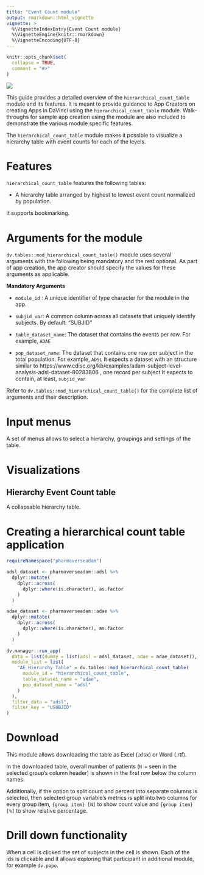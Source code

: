 ```yaml
---
title: "Event Count module"
output: rmarkdown::html_vignette
vignette: >
  %\VignetteIndexEntry{Event Count module}
  %\VignetteEngine{knitr::rmarkdown}
  %\VignetteEncoding{UTF-8}
---
```


```r
knitr::opts_chunk$set(
  collapse = TRUE,
  comment = "#>"
)
```

![](images/hierarchical_count_table.png)

This guide provides a detailed overview of the `hierarchical_count_table` module and its features. It is meant to provide guidance to
App Creators on creating Apps in DaVinci using the `hierarchical_count_table` module.
Walk-throughs for sample app creation using the module are also included
to demonstrate the various module specific features.

The `hierarchical_count_table` module makes it possible to visualize a hierarchy table with event counts for each of the levels.

# Features

`hierarchical_count_table` features the following tables:

-   A hierarchy table arranged by highest to lowest event count normalized by population.

It supports bookmarking.

# Arguments for the module

`dv.tables::mod_hierarchical_count_table()`
module uses several arguments with the following being mandatory and
the rest optional. As part of app creation, the app
creator should specify the values for these arguments as applicable.

**Mandatory Arguments**

-   `module_id` : A unique identifier of type character for the module
    in the app.

-   `subjid_var`: A common column across all datasets that uniquely identify subjects. By default: "SUBJID"

-   `table_dataset_name`: The dataset that contains the events per row. For example, `ADAE`

-   `pop_dataset_name`: The dataset that contains one row per subject in the total population. For example, `ADSL`
    It expects a dataset with an structure similar to https://www.cdisc.org/kb/examples/adam-subject-level-analysis-adsl-dataset-80283806 , one record per subject
    It expects to contain, at least, `subjid_var`
    
Refer to `dv.tables::mod_hierarchical_count_table()` for the complete list of arguments and their description.

# Input menus
  
A set of menus allows to select a hierarchy, groupings and settings of the table.

# Visualizations

## Hierarchy Event Count table

A collapsable hierarchy table.

# Creating a hierarchical count table application

```r
requireNamespace("pharmaverseadam")

adsl_dataset <- pharmaverseadam::adsl %>%
  dplyr::mutate(
    dplyr::across(
      dplyr::where(is.character), as.factor
    )
  )

adae_dataset <- pharmaverseadam::adae %>%
  dplyr::mutate(
    dplyr::across(
      dplyr::where(is.character), as.factor
    )
  )

dv.manager::run_app(
  data = list(dummy = list(adsl = adsl_dataset, adae = adae_dataset)),
  module_list = list(
    "AE Hierarchy Table" = dv.tables::mod_hierarchical_count_table(
      module_id = "hierarchical_count_table",
      table_dataset_name = "adae",
      pop_dataset_name = "adsl"
    )
  ),
  filter_data = "adsl",
  filter_key = "USUBJID"
)
```

# Download

This module allows downloading the table as Excel (.xlsx) or Word (.rtf).

In the downloaded table, overall number of patients (`N =` seen in the selected group's column header) is shown in the first row below the column names.

Additionally, if the option to split count and percent into separate columns is selected, then selected group variable's metrics is split into two columns for every group item, `{group item} [N]` to show count value and `{group item} [%]` to show relative percentage.

# Drill down functionality

When a cell is clicked the set of subjects in the cell is shown. Each of the ids is clickable and it allows
exploring that participant in additional module, for example `dv.papo`.
